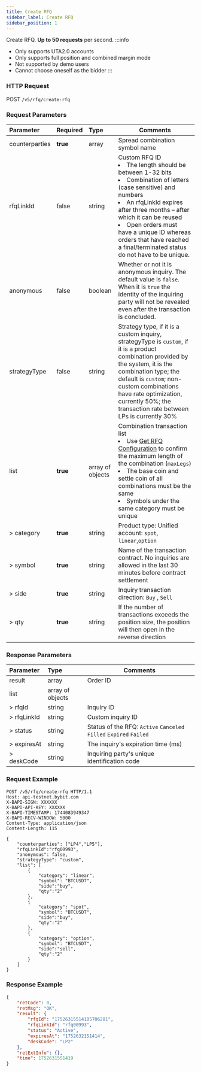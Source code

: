 ```yaml
---
title: Create RFQ
sidebar_label: Create RFQ
sidebar_position: 1
---
```

Create RFQ. **Up to 50 requests** per second.
:::info
- Only supports UTA2.0 accounts
- Only supports full position and combined margin mode
- Not supported by demo users
- Cannot choose oneself as the bidder
:::

### HTTP Request
POST `/v5/rfq/create-rfq`

### Request Parameters
| Parameter | Required | Type | Comments|
|:----- |:-------|:-----|------ |
|counterparties |**true** |array|Spread combination symbol name|
|rfqLinkId |false |string |Custom RFQ ID<li>The length should be between 1-32 bits </li> <li>Combination of letters (case sensitive) and numbers</li> <li>An rfqLinkId expires after three months – after which it can be reused</li><li>Open orders must have a unique ID whereas orders that have reached a final/terminated status do not have to be unique. </li>|
|anonymous |false |boolean |Whether or not it is anonymous inquiry. The default value is `false`. When it is `true` the identity of the inquiring party will not be revealed even after the transaction is concluded.|
|strategyType |false |string |Strategy type, if it is a custom inquiry, strategyType is `custom`, if it is a product combination provided by the system, it is the combination type; the default is `custom`; non-custom combinations have rate optimization, currently 50%; the transaction rate between LPs is currently 30%|
|list |**true** |array of objects |Combination transaction list <li>Use <a href="/docs/v5/rfq/trade/rfq-config">Get RFQ Configuration</a> to confirm the maximum length of the combination (`maxLegs`)</li><li>The base coin and settle coin of all combinations must be the same</li><li>Symbols under the same category must be unique</li>|
|> category |**true** |string |Product type: Unified account:  `spot`, `linear`,`option` |
|> symbol |**true** |string |Name of the transaction contract. No inquiries are allowed in the last 30 minutes before contract settlement |
|> side |**true** |string |Inquiry transaction direction: `Buy` , `Sell` |
|> qty |**true** |string |If the number of transactions exceeds the position size, the position will then open in the reverse direction |


### Response Parameters
| Parameter | Type | Comments|
|:----- |:-----|----- |
|result |array |Order ID |
|list |array of objects ||
|> rfqId |string |Inquiry ID |
|> rfqLinkId |string |Custom inquiry ID |
|> status |string |Status of the RFQ: `Active` `Canceled` `Filled` `Expired` `Failed` |
|> expiresAt |string |The inquiry's expiration time (ms) |
|> deskCode |string |Inquiring party's unique identification code |

### Request Example

```http
POST /v5/rfq/create-rfq HTTP/1.1
Host: api-testnet.bybit.com
X-BAPI-SIGN: XXXXXX
X-BAPI-API-KEY: XXXXXX
X-BAPI-TIMESTAMP: 1744083949347
X-BAPI-RECV-WINDOW: 5000
Content-Type: application/json
Content-Length: 115

{
    "counterparties": ["LP4","LP5"],
    "rfqLinkId":"rfq00993",
    "anonymous": false,
    "strategyType": "custom",
    "list": [
        {
            "category": "linear",
            "symbol": "BTCUSDT",
            "side":"buy",
            "qty":"2"
        },
        {
            "category": "spot",
            "symbol": "BTCUSDT",
            "side":"buy",
            "qty":"2"
        },
        {
            "category": "option",
            "symbol": "BTCUSDT",
            "side":"sell",
            "qty":"2"
        }
    ]
}
```

### Response Example

```json
{
    "retCode": 0,
    "retMsg": "OK",
    "result": {
        "rfqId": "17526315514105706281",
        "rfqLinkId": "rfq00993",
        "status": "Active",
        "expiresAt": "1752632151414",
        "deskCode": "LP2"
    },
    "retExtInfo": {},
    "time": 1752631551419
}
```
